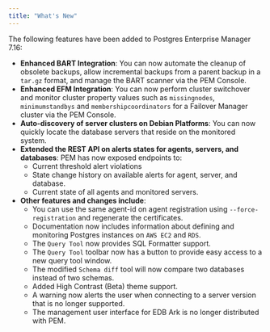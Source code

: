 ```yaml
---
title: "What's New"
---
```


The following features have been added to Postgres Enterprise Manager 7.16:

-   **Enhanced BART Integration**: You can now automate the cleanup of obsolete backups, allow incremental backups from a parent backup in a `tar.gz` format,  and manage the BART scanner via the PEM Console.
-   **Enhanced EFM Integration**: You can now perform cluster switchover and monitor cluster property values such as `missingnodes`, `minimumstandbys` and `membershipcoordinators` for a Failover Manager cluster via the PEM Console.
-   **Auto-discovery of server clusters on Debian Platforms**: You can now quickly locate the database servers that reside on the monitored system.
-   **Extended the REST API on alerts states for agents, servers, and databases**: PEM has now exposed endpoints to: 
    -   Current threshold alert violations
    -   State change history on available alerts for agent, server, and database.
    -   Current state of all agents and monitored servers.
-   **Other features and changes include**:
    -   You can use the same agent-id on agent registration using `--force-registration` and regenerate the certificates.
    -   Documentation now includes information about defining and monitoring Postgres instances on `AWS EC2` and `RDS`.
    -   The `Query Tool` now provides SQL Formatter support.
    -   The `Query Tool` toolbar now has a button to provide easy access to a new query tool window.
    -   The modified `Schema diff` tool will now compare two databases instead of two schemas.
    -   Added High Contrast (Beta) theme support.
    -   A warning now alerts the user when connecting to a server version that is no longer supported.
    -   The management user interface for EDB Ark is no longer distributed with PEM.
